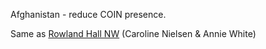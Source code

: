 Afghanistan - reduce COIN presence.

Same as [[2010-2011 — Rowland Hall (UT) — Caroline Neilsen & Annie White|Rowland Hall NW]] (Caroline Nielsen & Annie White)